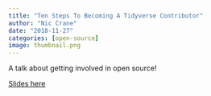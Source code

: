 ```yaml
---
title: "Ten Steps To Becoming A Tidyverse Contributor"
author: "Nic Crane"
date: "2018-11-27"
categories: [open-source]
image: thumbnail.png
---
```


A talk about getting involved in open source!

[Slides here](https://github.com/thisisnic/TenStepsToBecomingATidyverseContributor/blob/master/Ten_Steps_to_Becoming_a_Tidyverse_Contributor.pptx.pdf)
